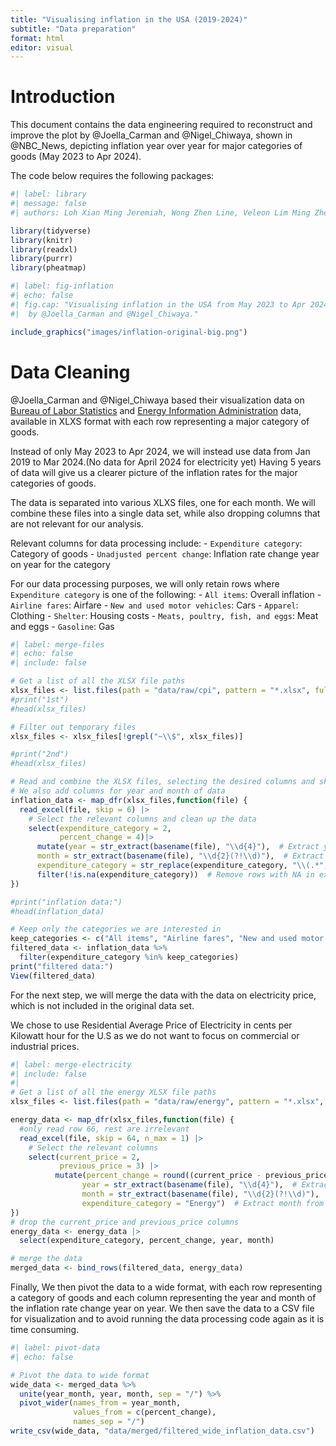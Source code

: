 ```yaml
---
title: "Visualising inflation in the USA (2019-2024)"
subtitle: "Data preparation"
format: html
editor: visual
---
```


# Introduction

This document contains the data engineering required to reconstruct and improve the plot by @Joella_Carman and @Nigel_Chiwaya, shown in @NBC_News, depicting inflation year over year for major categories of goods (May 2023 to Apr 2024).

The code below requires the following packages:

```r
#| label: library
#| message: false
#| authors: Loh Xian Ming Jeremiah, Wong Zhen Line, Veleon Lim Ming Zhe, Farah Binte Mohamed Tajudeen, Lim Xiang Wei Alex, Javier Ng Wei Cheng

library(tidyverse)
library(knitr)
library(readxl)
library(purrr)
library(pheatmap)

```

```r
#| label: fig-inflation
#| echo: false
#| fig.cap: "Visualising inflation in the USA from May 2023 to Apr 2024
#|  by @Joella_Carman and @Nigel_Chiwaya."

include_graphics("images/inflation-original-big.png")
```

# Data Cleaning

@Joella_Carman and @Nigel_Chiwaya based their visualization data on [Bureau of Labor Statistics](https://www.bls.gov/cpi/tables/supplemental-files/) and [Energy Information Administration](https://www.eia.gov/electricity/monthly/) data, available in XLXS format with each row representing a major category of goods.

Instead of only May 2023 to Apr 2024, we will instead use data from Jan 2019 to Mar 2024.(No data for April 2024 for electricity yet) Having 5 years of data will give us a clearer picture of the inflation rates for the major categories of goods.

The data is separated into various XLXS files, one for each month. We will combine these files into a single data set, while also dropping columns that are not relevant for our analysis.

Relevant columns for data processing include: - `Expenditure category`: Category of goods - `Unadjusted percent change`: Inflation rate change year on year for the category

For our data processing purposes, we will only retain rows where `Expenditure category` is one of the following: - `All items`: Overall inflation - `Airline fares`: Airfare - `New and used motor vehicles`: Cars - `Apparel`: Clothing - `Shelter`: Housing costs - `Meats, poultry, fish, and eggs`: Meat and eggs - `Gasoline`: Gas

```r
#| label: merge-files
#| echo: false
#| include: false

# Get a list of all the XLSX file paths
xlsx_files <- list.files(path = "data/raw/cpi", pattern = "*.xlsx", full.names = TRUE)
#print("1st")
#head(xlsx_files)

# Filter out temporary files
xlsx_files <- xlsx_files[!grepl("~\\$", xlsx_files)]

#print("2nd")
#head(xlsx_files)

# Read and combine the XLSX files, selecting the desired columns and skipping rows
# We also add columns for year and month of data
inflation_data <- map_dfr(xlsx_files,function(file) { 
  read_excel(file, skip = 6) |>
    # Select the relevant columns and clean up the data
    select(expenditure_category = 2,
           percent_change = 4)|>
      mutate(year = str_extract(basename(file), "\\d{4}"),  # Extract year from file name
      month = str_extract(basename(file), "\\d{2}(?!\\d)"),  # Extract month from file name
      expenditure_category = str_replace(expenditure_category, "\\(.*", ""))|>  # Remove parentheses and text inside
      filter(!is.na(expenditure_category))  # Remove rows with NA in expenditure_category
})

#print("inflation data:")
#head(inflation_data)
```

```r

# Keep only the categories we are interested in
keep_categories <- c("All items", "Airline fares", "New and used motor vehicles", "Apparel", "Shelter", "Meats, poultry, fish, and eggs", "Gasoline ")
filtered_data <- inflation_data %>%
  filter(expenditure_category %in% keep_categories)
print("filtered data:")
View(filtered_data)
```

For the next step, we will merge the data with the data on electricity price, which is not included in the original data set.

We chose to use Residential Average Price of Electricity in cents per Kilowatt hour for the U.S as we do not want to focus on commercial or industrial prices.

```r
#| label: merge-electricity
#| include: false
#| 
# Get a list of all the energy XLSX file paths
xlsx_files <- list.files(path = "data/raw/energy", pattern = "*.xlsx", full.names = TRUE)

energy_data <- map_dfr(xlsx_files,function(file) { 
  #only read row 66, rest are irrelevant
  read_excel(file, skip = 64, n_max = 1) |>
    # Select the relevant columns
    select(current_price = 2,
           previous_price = 3) |>
          mutate(percent_change = round((current_price - previous_price) / previous_price * 100, 1),
                year = str_extract(basename(file), "\\d{4}"),  # Extract year from file name
                month = str_extract(basename(file), "\\d{2}(?!\\d)"),
                expenditure_category = "Energy")  # Extract month from file name |>
})
# drop the current_price and previous_price columns
energy_data <- energy_data |>
  select(expenditure_category, percent_change, year, month)

# merge the data
merged_data <- bind_rows(filtered_data, energy_data)

```

Finally, We then pivot the data to a wide format, with each row representing a category of goods and each column representing the year and month of the inflation rate change year on year. We then save the data to a CSV file for visualization and to avoid running the data processing code again as it is time consuming.

```r
#| label: pivot-data
#| echo: false

# Pivot the data to wide format
wide_data <- merged_data %>%
  unite(year_month, year, month, sep = "/") %>%
  pivot_wider(names_from = year_month, 
              values_from = c(percent_change), 
              names_sep = "/")
write_csv(wide_data, "data/merged/filtered_wide_inflation_data.csv")
```

